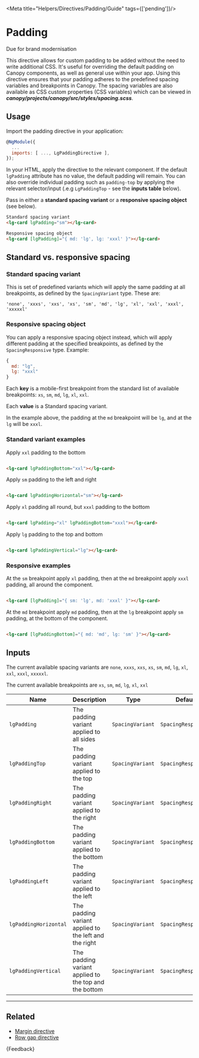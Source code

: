 
<Meta title="Helpers/Directives/Padding/Guide" tags={['pending']}/>

# Padding

<CustomBadge text="Pending" /> <span class="small-text">Due for brand modernisation</span>

This directive allows for custom padding to be added without the need to write additional CSS. It's useful for overriding the default padding on Canopy components, as well as general use within your app. Using this directive ensures that your padding adheres to the predefined spacing variables and breakpoints in Canopy. The spacing variables are also available as CSS custom properties (CSS variables) which can be viewed in ***canopy/projects/canopy/src/styles/spacing.scss***.

## Usage

Import the padding directive in your application:

```js
@NgModule({
  ...
  imports: [ ..., LgPaddingDirective ],
});
```

In your HTML, apply the directive to the relevant component. If the default `lgPadding` attribute has no value, the default padding will remain. You can also override individual padding such as `padding-top` by applying the relevant selector/input (.e.g `LgPaddingTop` - see the **inputs table** below).

Pass in either a **standard spacing variant** or a **responsive spacing object** (see below).

```html
Standard spacing variant
<lg-card lgPadding="sm"></lg-card>

Responsive spacing object
<lg-card [lgPadding]="{ md: 'lg', lg: 'xxxl' }"></lg-card>
```

## Standard vs. responsive spacing

### Standard spacing variant

This is set of predefined variants which will apply the same padding at all breakpoints, as defined by the `SpacingVariant` type. These are:

```
'none', 'xxxs', 'xxs', 'xs', 'sm', 'md', 'lg', 'xl', 'xxl', 'xxxl', 'xxxxxl'
```

### Responsive spacing object

You can apply a responsive spacing object instead, which will apply different padding at the specified breakpoints, as defined by the `SpacingResponsive` type. Example:

```js
{
  md: "lg",
  lg: "xxxl"
}
```

Each **key** is a mobile-first breakpoint from the standard list of available breakpoints: `xs`, `sm`, `md`, `lg`, `xl`, `xxl`.

Each **value** is a Standard spacing variant.

In the example above, the padding at the `md` breakpoint will be `lg`, and at the `lg` will be `xxxl`.

### Standard variant examples

Apply `xxl` padding to the bottom

```html

<lg-card lgPaddingBottom="xxl"></lg-card>

```

Apply `sm` padding to the left and right

```html

<lg-card lgPaddingHorizontal="sm"></lg-card>

```

Apply `xl` padding all round, but `xxxl` padding to the bottom

```html

<lg-card lgPadding="xl" lgPaddingBottom="xxxl"></lg-card>

```

Apply `lg` padding to the top and bottom

```html

<lg-card lgPaddingVertical="lg"></lg-card>

```

### Responsive examples

At the `sm` breakpoint apply `xl` padding, then at the `md` breakpoint apply `xxxl` padding, all around the component.

```html

<lg-card [lgPadding]="{ sm: 'lg', md: 'xxxl' }"></lg-card>

```

At the `md` breakpoint apply `md` padding, then at the `lg` breakpoint apply `sm` padding, at the bottom of the component.

```html

<lg-card [lgPaddingBottom]="{ md: 'md', lg: 'sm' }"></lg-card>

```

## Inputs

The current available spacing variants are `none`, `xxxs`, `xxs`, `xs`, `sm`, `md`, `lg`, `xl`, `xxl`, `xxxl`, `xxxxxl`.

The current available breakpoints are `xs`, `sm`, `md`, `lg`, `xl`, `xxl`

| Name                  | Description                                           |                 Type                  | Default | Required |
|-----------------------|-------------------------------------------------------|:-------------------------------------:|:-------:|:--------:|
| `lgPadding`           | The padding variant applied to all sides              | `SpacingVariant` | `SpacingResponsive` | `null`  |    No    |
| `lgPaddingTop`        | The padding variant applied to the top                | `SpacingVariant` | `SpacingResponsive` | `null`  |    No    |
| `lgPaddingRight`      | The padding variant applied to the right              | `SpacingVariant` | `SpacingResponsive` | `null`  |    No    |
| `lgPaddingBottom`     | The padding variant applied to the bottom             | `SpacingVariant` | `SpacingResponsive` | `null`  |    No    |
| `lgPaddingLeft`       | The padding variant applied to the left               | `SpacingVariant` | `SpacingResponsive` | `null`  |    No    |
| `lgPaddingHorizontal` | The padding variant applied to the left and the right | `SpacingVariant` | `SpacingResponsive` | `null`  |    No    |
| `lgPaddingVertical`   | The padding variant applied to the top and the bottom | `SpacingVariant` | `SpacingResponsive` | `null`  |    No    |

***

## Related

* [Margin directive](./?path=/docs/helpers-directives-margin-guide--docs)
* [Row gap directive](./?path=/docs/helpers-directives-row-gap-guide--docs)

<Markdown>
  {Feedback}
</Markdown>
